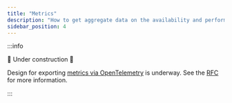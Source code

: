 ```yaml
---
title: "Metrics"
description: "How to get aggregate data on the availability and performance of a lattice"
sidebar_position: 4
---
```


<head>
  <meta name="robots" content="noindex">
</head>

:::info

🚧 Under construction 🚧

Design for exporting [metrics via OpenTelemetry](https://opentelemetry.io/docs/specs/otel/metrics/) is underway. See the [RFC](https://github.com/wasmCloud/wasmCloud/issues/664) for more information.

:::
